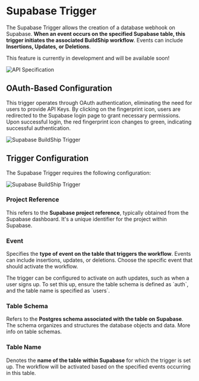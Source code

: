 # Supabase Trigger


The Supabase Trigger allows the creation of a database webhook on Supabase. **When an event occurs on the specified
Supabase table, this trigger initiates the associated BuildShip workflow**. Events can include **Insertions, Updates, or
Deletions**.

<Callout emoji='🚧'>This feature is currently in development and will be available soon!</Callout>

<Image src={supaTrigger2} alt='API Specification' width={1200} />

## OAuth-Based Configuration

This trigger operates through OAuth authentication, eliminating the need for users to provide API Keys. By clicking on
the fingerprint icon, users are redirected to the Supabase login page to grant necessary permissions. Upon successful
login, the red fingerprint icon changes to green, indicating successful authentication.

<Image src={supaTrigger3} alt='Supabase BuildShip Trigger' width={1200} />

## Trigger Configuration

The Supabase Trigger requires the following configuration:

<Image src={supaTrigger4} alt='Supabase BuildShip Trigger' width={1200} />

### Project Reference

This refers to the **Supabase project reference**, typically obtained from the Supabase dashboard. It's a unique
identifier for the project within Supabase.

### Event

Specifies the **type of event on the table that triggers the workflow**. Events can include insertions, updates, or
deletions. Choose the specific event that should activate the workflow.

<Callout type='info'>
  The trigger can be configured to activate on auth updates, such as when a user signs up. To set this up, ensure the
  table schema is defined as `auth`, and the table name is specified as `users`.
</Callout>

### Table Schema

Refers to the **Postgres schema associated with the table on Supabase**. The schema organizes and structures the
database objects and data. More info on table schemas.

### Table Name

Denotes the **name of the table within Supabase** for which the trigger is set up. The workflow will be activated based
on the specified events occurring in this table.
